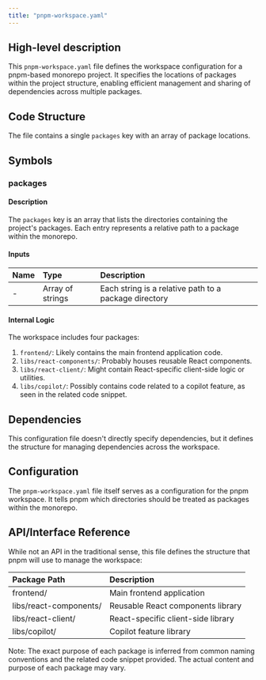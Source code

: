 ```yaml
---
title: "pnpm-workspace.yaml"
---
```


## High-level description
This `pnpm-workspace.yaml` file defines the workspace configuration for a pnpm-based monorepo project. It specifies the locations of packages within the project structure, enabling efficient management and sharing of dependencies across multiple packages.

## Code Structure
The file contains a single `packages` key with an array of package locations.

## Symbols

### packages
#### Description
The `packages` key is an array that lists the directories containing the project's packages. Each entry represents a relative path to a package within the monorepo.

#### Inputs
| Name | Type | Description |
|:-----|:-----|:------------|
| - | Array of strings | Each string is a relative path to a package directory |

#### Internal Logic
The workspace includes four packages:
1. `frontend/`: Likely contains the main frontend application code.
2. `libs/react-components/`: Probably houses reusable React components.
3. `libs/react-client/`: Might contain React-specific client-side logic or utilities.
4. `libs/copilot/`: Possibly contains code related to a copilot feature, as seen in the related code snippet.

## Dependencies
This configuration file doesn't directly specify dependencies, but it defines the structure for managing dependencies across the workspace.

## Configuration
The `pnpm-workspace.yaml` file itself serves as a configuration for the pnpm workspace. It tells pnpm which directories should be treated as packages within the monorepo.

## API/Interface Reference
While not an API in the traditional sense, this file defines the structure that pnpm will use to manage the workspace:

| Package Path | Description |
|:-------------|:------------|
| frontend/ | Main frontend application |
| libs/react-components/ | Reusable React components library |
| libs/react-client/ | React-specific client-side library |
| libs/copilot/ | Copilot feature library |

Note: The exact purpose of each package is inferred from common naming conventions and the related code snippet provided. The actual content and purpose of each package may vary.